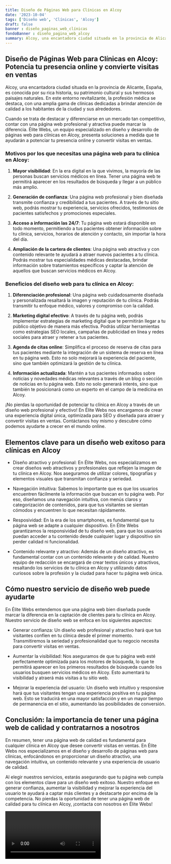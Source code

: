 ```yaml
---
title: Diseño de Páginas Web para Clínicas en Alcoy
date: '2023-10-04'
tags: ['Diseño web', 'Clínicas', 'Alcoy']
draft: false
banner : diseño_paginas_web_clínicas
fondoBanner : diseño_pagina_web_alcoy
summary: Alcoy, una encantadora ciudad situada en la provincia de Alicante, España, es conocida por su rica historia, su patrimonio cultural y sus hermosos paisajes naturales. En este entorno revitalizante, la profesión médica se destaca, con una amplia gama de clínicas dedicadas a brindar atención de calidad a los habitantes de la ciudad y sus alrededores. 
---
```


## Diseño de Páginas Web para Clínicas en Alcoy: Potencia tu presencia online y convierte visitas en ventas

Alcoy, una encantadora ciudad situada en la provincia de Alicante, España, es conocida por su rica historia, su patrimonio cultural y sus hermosos paisajes naturales. En este entorno revitalizante, la profesión médica se destaca, con una amplia gama de clínicas dedicadas a brindar atención de calidad a los habitantes de la ciudad y sus alrededores. 

Cuando se trata de destacar y diferenciarse en un mercado tan competitivo, contar con una página web profesional y atractiva puede marcar la diferencia. Élite Webs, un equipo especializado en diseño y desarrollo de páginas web para clínicas en Alcoy, presenta soluciones a medida que te ayudarán a potenciar tu presencia online y convertir visitas en ventas.

### Motivos por los que necesitas una página web para tu clínica en Alcoy:

1. **Mayor visibilidad**: En la era digital en la que vivimos, la mayoría de las personas buscan servicios médicos en línea. Tener una página web te permitirá aparecer en los resultados de búsqueda y llegar a un público más amplio.

2. **Generación de confianza**: Una página web profesional y bien diseñada transmite confianza y credibilidad a tus pacientes. A través de tu sitio web, podrás mostrar tu experiencia, servicios ofrecidos, testimonios de pacientes satisfechos y promociones especiales.

3. **Acceso a información las 24/7**: Tu página web estará disponible en todo momento, permitiendo a tus pacientes obtener información sobre tu clínica, servicios, horarios de atención y contacto, sin importar la hora del día.

4. **Ampliación de la cartera de clientes**: Una página web atractiva y con contenido relevante te ayudará a atraer nuevos pacientes a tu clínica. Podrás mostrar tus especialidades médicas destacadas, brindar información sobre tratamientos específicos y captar la atención de aquellos que buscan servicios médicos en Alcoy.

### Beneficios del diseño web para tu clínica en Alcoy:

1. **Diferenciación profesional**: Una página web cuidadosamente diseñada y personalizada resaltará la imagen y reputación de tu clínica. Podrás transmitir tu enfoque médico, valores y compromiso con la calidad.

2. **Marketing digital efectivo**: A través de tu página web, podrás implementar estrategias de marketing digital que te permitirán llegar a tu público objetivo de manera más efectiva. Podrás utilizar herramientas como estrategias SEO locales, campañas de publicidad en línea y redes sociales para atraer y retener a tus pacientes.

3. **Agenda de citas online**: Simplifica el proceso de reserva de citas para tus pacientes mediante la integración de un sistema de reserva en línea en tu página web. Esto no solo mejorará la experiencia del paciente, sino que también optimizará la gestión de tu clínica.

4. **Información actualizada**: Mantén a tus pacientes informados sobre noticias y novedades médicas relevantes a través de un blog o sección de noticias en tu página web. Esto no solo generará interés, sino que también te posicionará como un experto en el campo de la medicina en Alcoy.

¡No pierdas la oportunidad de potenciar tu clínica en Alcoy a través de un diseño web profesional y efectivo! En Élite Webs nos encargamos de crear una experiencia digital única, optimizada para SEO y diseñada para atraer y convertir visitas en ventas. Contáctanos hoy mismo y descubre cómo podemos ayudarte a crecer en el mundo online.

<GifSeo />

<Cta />

## Elementos clave para un diseño web exitoso para clínicas en Alcoy

- Diseño atractivo y profesional: En Élite Webs, nos especializamos en crear diseños web atractivos y profesionales que reflejen la imagen de tu clínica en Alcoy. Nos aseguramos de utilizar colores, tipografías y elementos visuales que transmitan confianza y seriedad.

- Navegación intuitiva: Sabemos lo importante que es que los usuarios encuentren fácilmente la información que buscan en tu página web. Por eso, diseñamos una navegación intuitiva, con menús claros y categorización de contenidos, para que tus visitantes se sientan cómodos y encuentren lo que necesitan rápidamente.

- Resposividad: En la era de los smartphones, es fundamental que tu página web se adapte a cualquier dispositivo. En Élite Webs garantizamos la responsividad de tu diseño web, para que los usuarios puedan acceder a tu contenido desde cualquier lugar y dispositivo sin perder calidad ni funcionalidad.

- Contenido relevante y atractivo: Además de un diseño atractivo, es fundamental contar con un contenido relevante y de calidad. Nuestro equipo de redacción se encargará de crear textos únicos y atractivos, resaltando los servicios de tu clínica en Alcoy y utilizando datos curiosos sobre la profesión y la ciudad para hacer tu página web única.

## Cómo nuestro servicio de diseño web puede ayudarte

En Élite Webs entendemos que una página web bien diseñada puede marcar la diferencia en la captación de clientes para tu clínica en Alcoy. Nuestro servicio de diseño web se enfoca en los siguientes aspectos:

- Generar confianza: Un diseño web profesional y atractivo hará que tus visitantes confíen en tu clínica desde el primer momento. Transmitiremos la seriedad y profesionalidad que tu negocio necesita para convertir visitas en ventas.

- Aumentar la visibilidad: Nos aseguramos de que tu página web esté perfectamente optimizada para los motores de búsqueda, lo que te permitirá aparecer en los primeros resultados de búsqueda cuando los usuarios busquen servicios médicos en Alcoy. Esto aumentará tu visibilidad y atraerá más visitas a tu sitio web.

- Mejorar la experiencia del usuario: Un diseño web intuitivo y responsive hará que tus visitantes tengan una experiencia positiva en tu página web. Esto se traducirá en una mayor satisfacción y en un mayor tiempo de permanencia en el sitio, aumentando las posibilidades de conversión.

## Conclusión: la importancia de tener una página web de calidad y contratarnos a nosotros

En resumen, tener una página web de calidad es fundamental para cualquier clínica en Alcoy que desee convertir visitas en ventas. En Élite Webs nos especializamos en el diseño y desarrollo de páginas web para clínicas, enfocándonos en proporcionar un diseño atractivo, una navegación intuitiva, un contenido relevante y una experiencia de usuario de calidad.

Al elegir nuestros servicios, estarás asegurando que tu página web cumpla con los elementos clave para un diseño web exitoso. Nuestro enfoque en generar confianza, aumentar la visibilidad y mejorar la experiencia del usuario te ayudará a captar más clientes y a destacarte por encima de la competencia. No pierdas la oportunidad de tener una página web de calidad para tu clínica en Alcoy, ¡contacta con nosotros en Élite Webs!

<Video />

<CtaBot job='Clínicas' city='Alcoy'/>

<Gmaps query='Alcoy+españa+maps' />